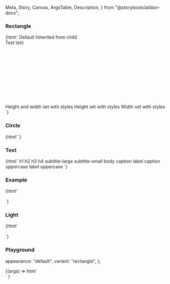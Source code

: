   Meta,
  Story,
  Canvas,
  ArgsTable,
  Description,
} from "@storybook/addon-docs";

<Meta title="Web Components/Skeleton" component="ic-skeleton" />

<Description markdown={readme} />

### Rectangle

<Canvas>
  <Story name="Rectangle" parameters={{ loki: { skip: true } }}>
    {html` <ic-typography variant="h4">Default</ic-typography>
      <ic-skeleton></ic-skeleton>
      <ic-typography variant="h4">Inherited from child</ic-typography>
      <ic-skeleton
        ><div style="height:200px;width:450px;">Test text</div></ic-skeleton
      >
      <ic-typography variant="h4"
        >Height and width set with styles</ic-typography
      >
      <ic-skeleton style="height:200px;width:200px;"></ic-skeleton>
      <ic-typography variant="h4">Height set with styles</ic-typography>
      <ic-skeleton style="height:75px;"></ic-skeleton>
      <ic-typography variant="h4">Width set with styles</ic-typography>
      <ic-skeleton style="width:450px;"></ic-skeleton>`}
  </Story>
</Canvas>

### Circle

<Canvas>
  <Story name="Circle" parameters={{ loki: { skip: true } }}>
    {html`<ic-skeleton variant="circle" />`}
  </Story>
</Canvas>

### Text

<Canvas>
  <Story name="Text" parameters={{ loki: { skip: true } }}>
    {html` <ic-typography variant="h1">h1</ic-typography>
      <ic-typography variant="h1"><ic-skeleton variant="text" /></ic-typography>
      <ic-typography variant="h2">h2</ic-typography>
      <ic-typography variant="h2"><ic-skeleton variant="text" /></ic-typography>
      <ic-typography variant="h3">h3</ic-typography>
      <ic-typography variant="h3"><ic-skeleton variant="text" /></ic-typography>
      <ic-typography variant="h4">h4</ic-typography>
      <ic-typography variant="h4"><ic-skeleton variant="text" /></ic-typography>
      <ic-typography variant="subtitle-large">subtitle-large</ic-typography>
      <ic-typography variant="subtitle-large"
        ><ic-skeleton variant="text"
      /></ic-typography>
      <ic-typography variant="subtitle-small">subtitle-small</ic-typography>
      <ic-typography variant="subtitle-small"
        ><ic-skeleton variant="text"
      /></ic-typography>
      <ic-typography variant="body">body</ic-typography>
      <ic-typography variant="body"
        ><ic-skeleton variant="text"
      /></ic-typography>
      <ic-typography variant="caption">caption</ic-typography>
      <ic-typography variant="caption"
        ><ic-skeleton variant="text"
      /></ic-typography>
      <ic-typography variant="label">label</ic-typography>
      <ic-typography variant="subtitle-small"
        ><ic-skeleton variant="text"
      /></ic-typography>
      <ic-typography variant="caption-uppercase"
        >caption uppercase</ic-typography
      >
      <ic-typography variant="caption-uppercase"
        ><ic-skeleton variant="text"
      /></ic-typography>
      <ic-typography variant="label-uppercase">label uppercase</ic-typography>
      <ic-typography variant="subtitle-small"
        ><ic-skeleton variant="text"
      /></ic-typography>`}
  </Story>
</Canvas>

### Example

<Canvas>
  <Story name="Example" parameters={{ loki: { skip: true } }}>
    {html` <ic-skeleton variant="circle" height="20"></ic-skeleton>
      <div style="height:8px"></div>
      <ic-typography variant="caption"
        ><ic-skeleton variant="text"
      /></ic-typography>
      <div style="height:8px"></div>
      <ic-skeleton></ic-skeleton>`}
  </Story>
</Canvas>

### Light

<Canvas>
  <Story name="Light" parameters={{ loki: { skip: true } }}>
    {html` <ic-skeleton variant="circle" height="20" light="true"></ic-skeleton>
      <div style="height:8px"></div>
      <ic-typography variant="caption"
        ><ic-skeleton variant="text" light="true"
      /></ic-typography>
      <div style="height:8px"></div>
      <ic-skeleton light="true"></ic-skeleton>`}
  </Story>
</Canvas>

### Playground

  appearance: "default",
  variant: "rectangle",
};

<Canvas>
  <Story
    args={defaultArgs}
    parameters={{ loki: { skip: true } }}
    argTypes={{
      appearance: {
        options: ["default", "light"],
        control: {
          type: "inline-radio",
        },
      },
      variant: {
        options: ["rectangle", "circle", "text"],
        control: {
          type: "radio",
        },
      },
    }}
    name="Playground"
  >
    {(args) =>
      html` <div>
        <ic-skeleton
          appearance=${args.appearance}
          variant=${args.variant}
          style="height: ${args.variant == "circle"
            ? "20px"
            : ""};width:${args.variant == "circle" ? "20px" : ""};"
        ></ic-skeleton>
      </div>`
    }
  </Story>
</Canvas>
